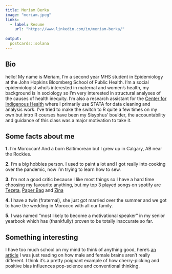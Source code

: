 ```yaml
---
title: Meriam Berka
image: "meriam.jpeg"
links:
  - label: Resume
    url: "https://www.linkedin.com/in/meriam-berka/"
  
output:
  postcards::solana
---
```


## Bio

hello! My name is Meriam, I'm a second year MHS student in Epidemiology at the John Hopkins Bloomberg School of Public Health. I'm a social epidemiologist who's interested in maternal and women's health, my background is in sociology so I'm very interested in structural analyses of the causes of health inequity. I'm also a research assistant for the [Center for Indigenous Health](https://cih.jhu.edu) where I primarily use STATA for data cleaning and analysis work. I've tried to make the switch to R quite a few times on my own but intro R courses have been my Sisyphus' boulder, the accountability and guidance of this class was a major motivation to take it.

## Some facts about me

**1.** I'm Moroccan! And a born Baltimorean but I grew up in Calgary, AB near the Rockies.

**2.** I'm a big hobbies person. I used to paint a lot and I got really into cooking over the pandemic, now I'm trying to learn how to sew.

**3.** I'm not a good critic because I like most things so I have a hard time choosing my favourite anything, but my top 3 played songs on spotify are [Tezeta](https://www.youtube.com/watch?v=Wy-v-FgiUD8), [Paper Bag](https://www.youtube.com/watch?v=BK30r_SIZ-g) and [Zina](https://www.youtube.com/watch?v=6-UOmjw9viQ)

**4.** I have a twin (fraternal), she just got married over the summer and we got to have the wedding in Morocco with all our family.

**5.** I was named "most likely to become a motivational speaker" in my senior yearbook which has (thankfully) proven to be totally inaccurate so far.

## Something interesting
I have too much school on my mind to think of anything good, here's [an article](https://theconversation.com/you-dont-have-a-male-or-female-brain-the-more-brains-scientists-study-the-weaker-the-evidence-for-sex-differences-158005) I was just reading on how male and female brains aren't really different. I think it's a pretty poignant example of how cherry-picking and positive bias influences pop-science and conventional thinking.
